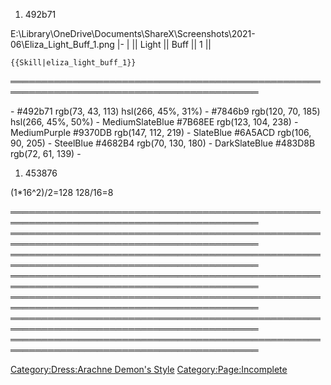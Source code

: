 <!--
═════════════════════════════════════════════════════════════════════
Template Stuff
═════════════════════════════════════════════════════════════════════
[] 


═════════════════════════════════════════════════════════════════════
Dress Stuff
═════════════════════════════════════════════════════════════════════

	
[~]  Make a basic help page for Editing Dress Pages with links and 
		lists of the useful templates and category resources.
	Template Links
		Dress Infobox					- https://magicami.fandom.com/wiki/Template:Dress_Infobox
		Type							- https://magicami.fandom.com/wiki/Template:Type
		Skill Icons 					- https://magicami.fandom.com/wiki/Template:Skill/doc
		Buffs Icons 					- https://magicami.fandom.com/wiki/Template:Buff
		Debuffs Icons 					- https://magicami.fandom.com/wiki/Template:Debuff
		Move Gauge Template 			- https://magicami.fandom.com/wiki/Template:Move_Gauge
		Remove Buffs/Debuffs Template	- 
	Category Links 
		Contributor Resources 			- https://magicami.fandom.com/wiki/Category:Contributor_Resources
		MAGICAMI Templates 				- https://magicami.fandom.com/wiki/Category:MAGICAMI_Templates
		Abilities						- https://magicami.fandom.com/wiki/Category:Dress:Abilities
		
		https://.........Page Name?action=info
	__HIDDENCAT__'s 						- https://magicami.fandom.com/wiki/Category:Hidden_categories
		Category:Page:Missing:Description 	- https://magicami.fandom.com/wiki/Category:Missing:Description
			This page contains Dress pages that are missing a description. 
		Category:Page:Finished 				- https://magicami.fandom.com/wiki/Category:Page:Finished
			Dresses that have their skills complete, but may be missing images.
		Category:Page:Complete 				- https://magicami.fandom.com/wiki/Category:Page:Complete
			Don't let the category name fool you.
			This category contains dresses that are missing their skill info.
		Category:Page:Incomplete 			- https://magicami.fandom.com/wiki/Category:Page:Incomplete
			Dresses that are missing Stats or missing their top Description
		Category:Page:						- 

═════════════════════════════════════════════════════════════════════
Category Stuff
═════════════════════════════════════════════════════════════════════

-->
#492b71

E:\Library\OneDrive\Documents\ShareX\Screenshots\2021-06\Eliza_Light_Buff_1.png
|-
| {{Skill|eliza_light_buff_1}} || Light || Buff || 1 || <pre>{{Skill|eliza_light_buff_1}}</pre>


══════════════════════════════════════════════════════════════════════════════════════════
{{Dress Infobox
| description     = Gaaah! How is Japanese comedy in such a dire state these days? It's just these duos<br/>who only care about rhythm screaming out whatever comes to mind!<br/>Well, I'm going to usher in the new wave of [[wikipedia:Manzai|Japanese stand-up comedy]]!
| rarity          = SR
| element         = Light
| type            = Assist
| character       = Eliza
| obtain          = Arachne Demon's Style Gacha<br/>(Light/Dark)

| hp_1            = 3675
| atk_1           = 202
| def_1           = 211
| spd_1           = 63

| fcs             = 40
| rst             = 40

| hp_60           = 9165
| atk_60          = 505
| def_60          = 527
| spd_60          = 99

| hp_65           = 9630
| atk_65          = 531
| def_65          = 553
| spd_65          = 102

| hp_70           = 10095
| atk_70          = 556
| def_70          = 580
| spd_70          = 105

| hp_75           = 10560
| atk_75          = 582
| def_75          = 607
| spd_75          = 108

| hp_80           = 11025
| atk_80          = 607
| def_80          = 633
| spd_80          = 111

| skill1_name     = Bullet Web
| skill1_image    = eliza_light_ranged_1
| skill1_desc     = Attack one enemy with a 50% chance to inflict {{Debuff|stun}} Stun for 1T

| skill1_lvl_2    = Skill DMG +5%
| skill1_lvl_3    = Skill DMG +10%
| skill1_lvl_4    = Skill DMG +10%
| skill1_lvl_5    = Skill DMG +10%
| skill1_lvl_max  = Skill DMG +35%

| skill2_name     = Jumping Spider
| skill2_image    = eliza_light_buff_1
| skill2_desc     = Apply {{Buff|spd_up}} SPD↑ for 2T and {{Buff|fcs_up}} FCS↑ for 2T for one ally, then they gain +30% move gauge
| skill2_cd       = 5T
| skill2_cd_max   = 3T

| skill2_lvl_2    = Cooldown -1T
| skill2_lvl_3    = Cooldown -1T
| skill2_lvl_max  = Cooldown -2T

| skill3_name     = 
| skill3_image    = 
| skill3_desc     = 
| skill3_desc_max = 
| skill3_cd       = 
| skill3_cd_max   = 

| skill3_lvl_2    = 
| skill3_lvl_3    = 
| skill3_lvl_4    = 
| skill3_lvl_5    = 
| skill3_lvl_6    = 
| skill3_lvl_7    = 
| skill3_lvl_8    = 
| skill3_lvl_max  = 
}}
[[Category:Dress:Arachne Demon's Style]]
[[Category:Page:Incomplete]]

<!-- This is the purple-ish color that is used across the magicami wiki for buttons and table headers n such  -->
- #492b71	rgb(73, 43, 113)	hsl(266, 45%, 31%)
- #7846b9	rgb(120, 70, 185)	hsl(266, 45%, 50%)
- MediumSlateBlue	#7B68EE		rgb(123, 104, 238)
- MediumPurple		#9370DB		rgb(147, 112, 219)
- SlateBlue			#6A5ACD		rgb(106, 90, 205)
- SteelBlue			#4682B4		rgb(70, 130, 180)
- DarkSlateBlue		#483D8B		rgb(72, 61, 139)
- 

#453876
(1*16^2)/2=128
128/16=8


══════════════════════════════════════════════════════════════════════════════════════════
══════════════════════════════════════════════════════════════════════════════════════════
══════════════════════════════════════════════════════════════════════════════════════════
══════════════════════════════════════════════════════════════════════════════════════════
══════════════════════════════════════════════════════════════════════════════════════════
══════════════════════════════════════════════════════════════════════════════════════════
══════════════════════════════════════════════════════════════════════════════════════════